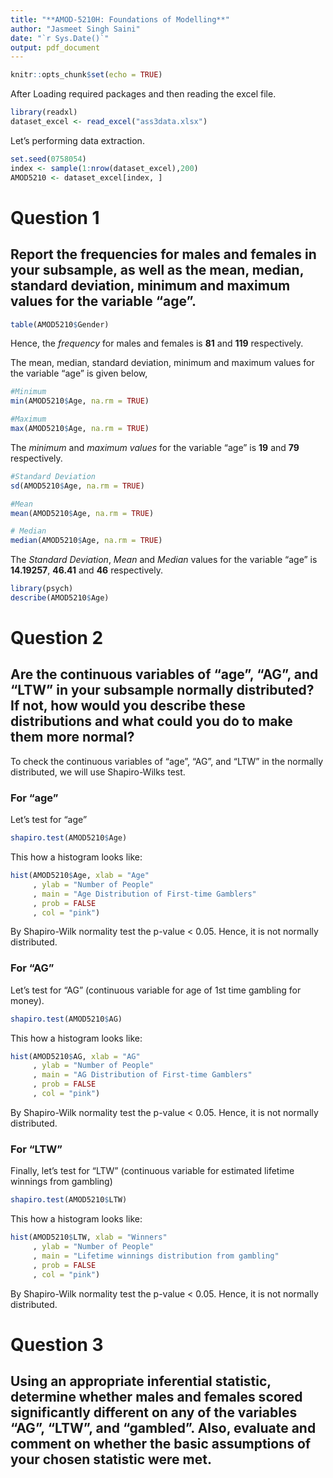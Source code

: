 ```yaml
---
title: "**AMOD-5210H: Foundations of Modelling**"
author: "Jasmeet Singh Saini"
date: "`r Sys.Date()`"
output: pdf_document
---
```


```r
knitr::opts_chunk$set(echo = TRUE)
```

After Loading required packages and then reading the excel file.

```r
library(readxl)
dataset_excel <- read_excel("ass3data.xlsx")
```
Let's performing data extraction.
 
```r
set.seed(0758054)
index <- sample(1:nrow(dataset_excel),200)
AMOD5210 <- dataset_excel[index, ] 
```
 
# Question 1

## Report the frequencies for males and females in your subsample, as well as the mean, median, standard deviation, minimum and maximum values for the variable “age”.


```r
table(AMOD5210$Gender)
```
Hence, the _frequency_ for males and females is **81** and **119** respectively.

The mean, median, standard deviation, minimum and maximum values for the variable “age” is given below,

```r
#Minimum
min(AMOD5210$Age, na.rm = TRUE) 

#Maximum
max(AMOD5210$Age, na.rm = TRUE)  
```

The *minimum* and *maximum values* for the variable “age” is **19** and **79** respectively.

```r
#Standard Deviation
sd(AMOD5210$Age, na.rm = TRUE)  

#Mean 
mean(AMOD5210$Age, na.rm = TRUE) 

# Median
median(AMOD5210$Age, na.rm = TRUE) 
```

The *Standard Deviation*, *Mean* and *Median* values for the variable “age” is **14.19257**, **46.41** and **46** respectively.

```r
library(psych)
describe(AMOD5210$Age)
```
\newpage

# Question 2

## Are the continuous variables of “age”, “AG”, and “LTW” in your subsample normally distributed? If not, how would you describe these distributions and what could you do to make them more normal? 

To check the continuous variables of “age”, “AG”, and “LTW” in the normally distributed, we will use Shapiro-Wilks test.

### For "age"

Let's test for “age”
```r
shapiro.test(AMOD5210$Age)
```
This how a histogram looks like:
```r
hist(AMOD5210$Age, xlab = "Age"
     , ylab = "Number of People"
     , main = "Age Distribution of First-time Gamblers"
     , prob = FALSE
     , col = "pink")

```

By Shapiro-Wilk normality test the p-value < 0.05. Hence, it is not normally distributed.

### For "AG"

Let's test for “AG” (continuous variable for age of 1st time gambling for money).
```r
shapiro.test(AMOD5210$AG)
```

This how a histogram looks like:
```r
hist(AMOD5210$AG, xlab = "AG"
     , ylab = "Number of People"
     , main = "AG Distribution of First-time Gamblers"
     , prob = FALSE
     , col = "pink")

```

By Shapiro-Wilk normality test the p-value < 0.05. Hence, it is not normally distributed. 

### For "LTW"

Finally, let's test for “LTW”  (continuous variable for estimated lifetime winnings from gambling)

```r
shapiro.test(AMOD5210$LTW)
```

This how a histogram looks like:

```r
hist(AMOD5210$LTW, xlab = "Winners"
     , ylab = "Number of People"
     , main = "Lifetime winnings distribution from gambling"
     , prob = FALSE
     , col = "pink")
```


By Shapiro-Wilk normality test the p-value < 0.05. Hence, it is not normally distributed. 

\newpage

# Question 3

##  Using an appropriate inferential statistic, determine whether males and females scored significantly different on any of the variables “AG”, “LTW”, and “gambled”. Also, evaluate and comment on whether the basic assumptions of your chosen statistic were met. 






















